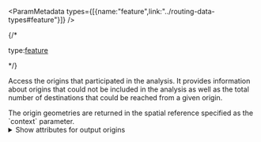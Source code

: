 

<ParamMetadata types={[{name:"feature",link:"../routing-data-types#feature"}]} />

{/* <p class="space-x-2"><span><span class="font-sm text-color-3">type:</span><a class="font-sm text-color-3" href="../routing-data-types#feature">feature</a></span></p> */}

Access the origins that participated in the analysis. It provides information about origins that could not be included in the analysis as well as the total number of destinations that could be reached from a given origin. 

<If c="requestType == 'job'">
The origin geometries are returned in the spatial reference specified as the `context` parameter.
</If>

<details>
 <summary><span class="font-sm text-color-link">Show attributes for output origins</span></summary>

<If c="requestType == 'direct'">
-   <p class="space-x-2"><span class="font-bold">ObjectID</span><span class="font-sm text-color-3">integer</span></p>

    The object ID of the input origin. If `ObjectID` is not specified, it will be a system-generated ID for the origin.
    
</If>

-   <p class="space-x-2"><span class="font-bold">Name</span><span class="font-sm text-color-3">string (length: 500)</span><span class="font-bold text-[#00619b]">nullable</span></p>

    The name of the origin. If the name of the origin was specified as part of the `Name` field, this field has the same value. Otherwise, it includes an automatically generated value prefixed with `Location`.

-   <p class="space-x-2"><span class="font-bold">TargetDestinationCount</span><span class="font-sm text-color-3">integer</span><span class="font-bold text-[#00619b]">nullable</span></p>

    The value of the `TargetDestinationCount` field in the corresponding input origins.

<NetworkLocation />

-   <p class="space-x-2"><span class="font-bold">CurbApproach</span><span class="font-sm text-color-3">integer</span><span class="font-bold text-[#00619b]">nullable</span></p>

    The value of the `CurbApproach` field in the corresponding input origins.

<Stats />

<SnapXYZ />

<If c="requestType == 'job'">
-   <p class="space-x-2"><span class="font-bold">Cutoff</span><span class="font-sm text-color-3">type:double (non-negative)</span><span class="font-bold text-[#00619b]">nullable</span></p>
   	
    The value of the `Cutoff` field in the corresponding input origins.

-   <p class="space-x-2"><span class="font-bold">OriginOID</span><span class="font-sm text-color-3">integer</span><span class="font-bold text-[#00619b]">nullable</span></p>

    The `ObjectID` value of the corresponding input origin feature. This can be used to join additional attributes from the input origins.

-   <p class="space-x-2"><span class="font-bold">DestinationCount</span><span class="font-sm text-color-3">integer</span><span class="font-bold text-[#00619b]">nullable</span></p>

    A count of destinations that were reached from the origin.

-   <p class="space-x-2"><span class="font-bold">Bearing</span><span class="font-sm text-color-3">number (non-negative)</span><span class="font-bold text-[#00619b]">nullable</span></p>

    The values for this field are copied from the `Bearing` field on the input origins.

-   <p class="space-x-2"><span class="font-bold">BearingTol</span><span class="font-sm text-color-3">number (non-negative)</span><span class="font-bold text-[#00619b]">nullable</span></p>

    The values for this field are copied from the `BearingTol` field on the input origins.

-   <p class="space-x-2"><span class="font-bold">NavLatency</span><span class="font-sm text-color-3">number (non-negative)</span><span class="font-bold text-[#00619b]">nullable</span></p>

    The values for this field are copied from the `NavLatency` field on the input origins.

</If>

<If c="requestType == 'direct'">
-   <p class="space-x-2"><span class="font-bold">Cutoff_[Impedance]</span><span class="font-sm text-color-3">type:double (non-negative)</span><span class="font-bold text-[#00619b]">nullable</span></p>

    The value of the cutoff field in the corresponding input origins.
</If>

</details>